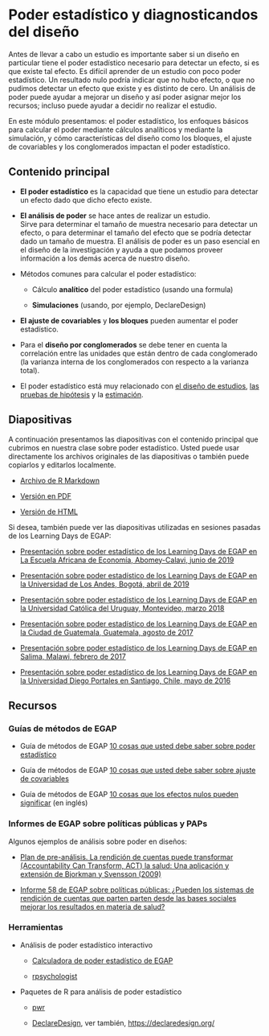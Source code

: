 # Poder estadístico y diagnosticandos del diseño {.tabset}


Antes de llevar a cabo un estudio es importante saber si un diseño en particular tiene el poder estadístico necesario para detectar un efecto, si es que existe tal efecto. Es difícil aprender de un estudio con poco poder estadístico. Un resultado nulo podría indicar que no hubo efecto, o que no pudimos detectar un efecto que existe y es distinto de cero. Un análisis de poder puede ayudar a mejorar un diseño y así poder asignar mejor los recursos; incluso puede ayudar a decidir no realizar el estudio.



En este módulo presentamos: el poder estadístico, los enfoques básicos para calcular el poder mediante cálculos analíticos y mediante la simulación, y cómo características del diseño como los bloques, el ajuste de covariables y los conglomerados impactan el poder estadístico.

## Contenido principal

 - **El poder estadístico** es la capacidad que tiene un estudio para detectar un efecto dado que dicho efecto existe.
 
 - **El análisis de poder** se hace antes de realizar un estudio.   
 Sirve para determinar el tamaño de muestra necesario para detectar un efecto, o para determinar el tamaño del efecto que se podría detectar dado un tamaño de muestra. El análisis de poder es un paso esencial en el diseño de la investigación y ayuda a que podamos proveer información a los demás acerca de nuestro diseño.


 - Métodos comunes para calcular el poder estadístico:
 
      - Cálculo **analítico** del poder estadístico  (usando una formula)
 
      - **Simulaciones** (usando, por ejemplo, DeclareDesign)

 - **El ajuste de covariables** y **los bloques** pueden aumentar el poder estadístico.

 - Para el  **diseño por conglomerados** se debe tener en cuenta la correlación entre las unidades que están dentro de cada conglomerado (la varianza interna de los conglomerados con respecto a la varianza total).
 
 - El poder estadístico está muy relacionado con [el diseño de estudios](el-proceso-del-diseño-de-la-investigación.html), [las pruebas de hipótesis ](pruebas-de-hipótesis.html) y la [estimación](estimandos-y-estimadores.html).

## Diapositivas

A continuación presentamos las diapositivas con el contenido principal que cubrimos en nuestra clase sobre poder estadístico.  Usted puede usar directamente los archivos originales de las diapositivas o también puede copiarlos y editarlos localmente.


 - [Archivo de R Markdown](https://egap.github.io/learningdays-resources/Slides_esp/power-slides.Rmd)

 - [Versión en PDF](https://egap.github.io/learningdays-resources/Slides_esp/power-slides.pdf)

 - [Versión de HTML](https://egap.github.io/learningdays-resources/Slides_esp/power-slides.html)

Si desea, también puede ver las diapositivas utilizadas en sesiones pasadas de los Learning Days de EGAP:

 - [Presentación sobre poder estadístico de los  Learning Days de EGAP en La Escuela Africana de Economía, Abomey-Calavi, junio de 2019](https://egap.github.io/learningdays-resources/Slides/Examples/power-benin.pdf)

 - [Presentación sobre poder estadístico de los  Learning Days de EGAP en la Universidad de Los Andes, Bogotá, abril de 2019](https://egap.github.io/learningdays-resources/Slides/Examples/power-bogota.pdf)

 - [Presentación sobre poder estadístico de los  Learning Days de EGAP en la Universidad Católica del Uruguay, Montevideo, marzo 2018](https://egap.github.io/learningdays-resources/Slides/Examples/power-montevideo.pdf)

 - [Presentación sobre poder estadístico de los  Learning Days de EGAP en la Ciudad de Guatemala, Guatemala, agosto de 2017](https://egap.github.io/learningdays-resources/Slides/Examples/power-guatemala.html)

 - [Presentación sobre poder estadístico de los  Learning Days de EGAP en Salima, Malawi, febrero de 2017](https://egap.github.io/learningdays-resources/Slides/Examples/power-malawi.pdf)

 - [Presentación sobre poder estadístico de los  Learning Days de EGAP en la Universidad Diego Portales en Santiago, Chile, mayo de 2016](https://egap.github.io/learningdays-resources/Slides/Examples/power-santiago.pdf)


## Recursos

### Guías de métodos de EGAP

 - Guía de métodos de EGAP [10 cosas que usted debe saber sobre poder estadístico](https://egap.org/es/resource/10-cosas-que-debe-saber-sobre-poder-estadistico/)

 - Guía de métodos de EGAP [10 cosas que usted debe saber sobre ajuste de covariables](https://egap.org/es/resource/10-cosas-que-debe-saber-sobre-ajuste-de-covariables/)
 
 - Guía de métodos de EGAP [10 cosas que los efectos nulos pueden significar](https://egap.org/resource/10-things-your-null-result-might-mean/) (en inglés)

### Informes de EGAP sobre políticas públicas y PAPs

Algunos ejemplos de análisis sobre poder en diseños:

 - [Plan de pre-análisis. La rendición de cuentas puede transformar (Accountability Can Transform, ACT) la salud: Una aplicación y extensión de Bjorkman y Svensson (2009)](https://osf.io/qxwmu/)
 
 - [Informe 58 de EGAP sobre políticas públicas: ¿Pueden los sistemas de rendición de cuentas que parten parten desde las bases sociales mejorar los resultados en materia de salud?](https://egap.org/resource/does-bottom-up-accountability-work-evidence-from-uganda/)


### Herramientas

 - Análisis de poder estadístico interactivo
 
      - [Calculadora de poder estadístico de EGAP](https://egap.shinyapps.io/power-app/)
 
      - [rpsychologist](https://rpsychologist.com/d3/NHST/)

 - Paquetes de R  para análisis de poder estadístico
 
      - [pwr](https://cran.r-project.org/web/packages/pwr/index.html)
 
      - [DeclareDesign](https://cran.r-project.org/web/packages/DeclareDesign/index.html), ver también, <https://declaredesign.org/>


